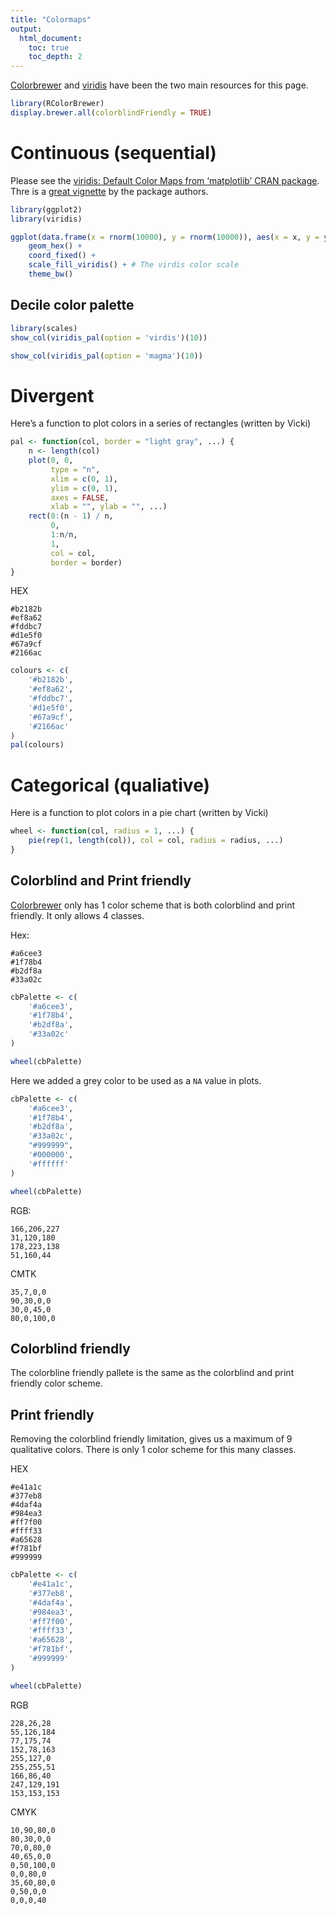 ```yaml
---
title: "Colormaps"
output:
  html_document:
    toc: true
    toc_depth: 2
---
```


[Colorbrewer][1] and [viridis][2] have been the two main resources for this page.

```r
library(RColorBrewer)
display.brewer.all(colorblindFriendly = TRUE)
```


# Continuous (sequential)

Please see the [viridis: Default Color Maps from 'matplotlib' CRAN package][2].
Thre is a [great vignette][3] by the package authors.

```r
library(ggplot2)
library(viridis)

ggplot(data.frame(x = rnorm(10000), y = rnorm(10000)), aes(x = x, y = y)) +
    geom_hex() +
    coord_fixed() +
    scale_fill_viridis() + # The virdis color scale
    theme_bw()
```

## Decile color palette

```r
library(scales)
show_col(viridis_pal(option = 'virdis')(10))
```

```r
show_col(viridis_pal(option = 'magma')(10))
```

# Divergent

Here's a function to plot colors in a series of rectangles (written by Vicki)

```r
pal <- function(col, border = "light gray", ...) {
    n <- length(col)
    plot(0, 0,
         type = "n",
         xlim = c(0, 1),
         ylim = c(0, 1),
         axes = FALSE,
         xlab = "", ylab = "", ...)
    rect(0:(n - 1) / n,
         0,
         1:n/n,
         1,
         col = col,
         border = border)
}
```

HEX
```
#b2182b
#ef8a62
#fddbc7
#d1e5f0
#67a9cf
#2166ac
```

```r
colours <- c(
    '#b2182b',
    '#ef8a62',
    '#fddbc7',
    '#d1e5f0',
    '#67a9cf',
    '#2166ac'
)
pal(colours)
```



# Categorical (qualiative)

Here is a function to plot colors in a pie chart (written by Vicki)

```r
wheel <- function(col, radius = 1, ...) {
    pie(rep(1, length(col)), col = col, radius = radius, ...)
}
```

## Colorblind and Print friendly

[Colorbrewer][1] only has 1 color scheme that is both colorblind and print friendly.
It only allows 4 classes.


Hex:
```
#a6cee3
#1f78b4
#b2df8a
#33a02c
```

```r
cbPalette <- c(
    '#a6cee3',
    '#1f78b4',
    '#b2df8a',
    '#33a02c'
)

wheel(cbPalette)
```



Here we added a grey color to be used as a `NA` value in plots.

```r
cbPalette <- c(
    '#a6cee3',
    '#1f78b4',
    '#b2df8a',
    '#33a02c',
    "#999999",
    '#000000',
    '#ffffff'
)

wheel(cbPalette)
```



RGB:
```
166,206,227
31,120,180
178,223,138
51,160,44
```

CMTK
```
35,7,0,0
90,30,0,0
30,0,45,0
80,0,100,0
```

## Colorblind friendly

The colorbline friendly pallete is the same as the colorblind and print friendly color scheme.

## Print friendly

Removing the colorblind friendly limitation, gives us a maximum of 9 qualitative colors.
There is only 1 color scheme for this many classes.

HEX
```
#e41a1c
#377eb8
#4daf4a
#984ea3
#ff7f00
#ffff33
#a65628
#f781bf
#999999
```

```r
cbPalette <- c(
    '#e41a1c',
    '#377eb8',
    '#4daf4a',
    '#984ea3',
    '#ff7f00',
    '#ffff33',
    '#a65628',
    '#f781bf',
    '#999999'
)

wheel(cbPalette)
```


RGB
```
228,26,28
55,126,184
77,175,74
152,78,163
255,127,0
255,255,51
166,86,40
247,129,191
153,153,153
```

CMYK
```
10,90,80,0
80,30,0,0
70,0,80,0
40,65,0,0
0,50,100,0
0,0,80,0
35,60,80,0
0,50,0,0
0,0,0,40
```


[1]: http://colorbrewer2.org
[2]: https://cran.r-project.org/web/packages/viridis/index.html
[3]: https://cran.r-project.org/web/packages/viridis/vignettes/intro-to-viridis.html
